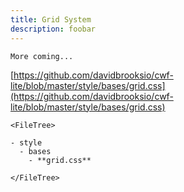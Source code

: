 ```yaml
---
title: Grid System
description: foobar
---
```



<Tabs>
  <TabItem label="Overview" icon="puzzle">

    More coming...

  </TabItem>
  <TabItem label="Files" icon="list-format">

  [https://github.com/davidbrooksio/cwf-lite/blob/master/style/bases/grid.css](https://github.com/davidbrooksio/cwf-lite/blob/master/style/bases/grid.css)

    <FileTree>

    - style
      - bases
        - **grid.css**

    </FileTree>
  </TabItem>
  <TabItem label="Stylesheet" icon="open-book">
    <Code code={cssExample} lang="css" />
  </TabItem>
</Tabs>